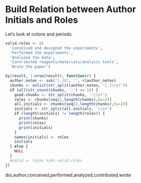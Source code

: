 Build Relation between Author Initials and Roles
========================================================

Let's look at colons and periods.

```r
valid.roles <- c(
  'Conceived and designed the experiments',
  'Performed the experiments',
  'Analyzed the data',
  'Contributed reagents/materials/analysis tools',
  'Wrote the paper')

by(result, 1:nrow(result), function(r) {
  author.notes <- sub('[.]$', '', r$author_notes)
  chunks <- unlist(str_split(author.notes, '[.]\\s?'))
  if (all(str_count(chunks, ':') == 1)) {
    good.chunks <- str_split(chunks, ':\\s?')
    roles <- chunks[seq(1,length(chunks),by=2)]
    all.initials <- chunks[seq(2,length(chunks),by=2)]
    initials <- str_split(all.initials, '\\s+')
    if (length(initials) != length(roles)) {
      print(chunks)
      print(roles)
      print(initials)
    }
    names(initials) <- roles
    initials
  } else {
    NULL
  }
  #valid <- roles %in% valid.roles
})

```

doi,author,conceived,performed,analyzed,contributed,wrote

